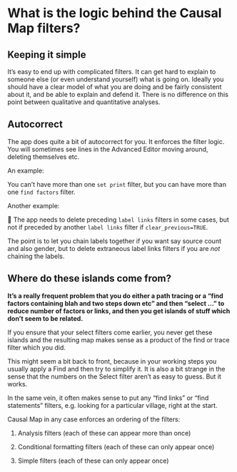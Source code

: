 # What is the logic behind the Causal Map filters?

## Keeping it simple



It's easy to end up with complicated filters. It can get hard to explain to someone else (or even understand yourself) what is going on. Ideally you should have a clear model of what you are doing and be fairly consistent about it, and be able to explain and defend it. There is no difference on this point between qualitative and quantitative analyses.



## Autocorrect{#xautocorrect}

The app does quite a bit of autocorrect for you. It enforces the filter logic. You will sometimes see lines in the Advanced Editor moving around, deleting themselves etc. 

An example: 

You can't have more than one `set print` filter, but you can have more than one `find factors` filter.

Another example: 

🧪 The app needs to delete preceding `label links` filters in some cases, but not if preceded by another `label links` filter if `clear_previous=TRUE`. 

The point is to let you chain labels together if you want say source count and also gender, but to delete extraneous label links filters if you are *not* chaining the labels.

## Where do these islands come from?

**It's a really frequent problem that you do either a path tracing or a "find factors containing blah and two steps down etc" and then "select ..." to reduce number of factors or links, and then you get islands of stuff which don't seem to be related.**

If you ensure that your select filters come earlier, you never get these islands and the resulting map makes sense as a product of the find or trace filter which you did. 

This might seem a bit back to front, because in your working steps you usually apply a Find and then try to simplify it. It is also a bit strange in the sense that the numbers on the Select filter aren't as easy to guess. But it works. 

In the same vein, it often makes sense to put any "find links" or "find statements" filters, e.g. looking for a particular village, right at the start. 

Causal Map in any case enforces an ordering of the filters:

1) Analysis filters (each of these can appear more than once)

2) Conditional formatting filters (each of these can only appear once)

3) Simple filters (each of these can only appear once)

